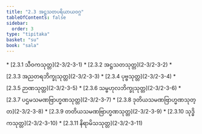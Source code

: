 ```yaml
---
title: "2.3 အဋ္ဌသတပရိယာယဝဂ္ဂ"
tableOfContents: false
sidebar:
  order: 3
type: "tipitaka"
basket: "su"
book: "sala"
---
```



<DynamicBreadcrumb />



<TableOfContents book="sala" section="2.3">
* [2.3.1 သီဝကသုတ္တ](2-3/2-3-1)
* [2.3.2 အဋ္ဌသတသုတ္တ](2-3/2-3-2)
* [2.3.3 အညတရဘိက္ခုသုတ္တ](2-3/2-3-3)
* [2.3.4 ပုဗ္ဗသုတ္တ](2-3/2-3-4)
* [2.3.5 ဉာဏသုတ္တ](2-3/2-3-5)
* [2.3.6 သမ္ဗဟုလဘိက္ခုသုတ္တ](2-3/2-3-6)
* [2.3.7 ပဌမသမဏဗြာဟ္မဏသုတ္တ](2-3/2-3-7)
* [2.3.8 ဒုတိယသမဏဗြာဟ္မဏသုတ္တ](2-3/2-3-8)
* [2.3.9 တတိယသမဏဗြာဟ္မဏသုတ္တ](2-3/2-3-9)
* [2.3.10 သုဒ္ဓိကသုတ္တ](2-3/2-3-10)
* [2.3.11 နိရာမိသသုတ္တ](2-3/2-3-11)
</TableOfContents>